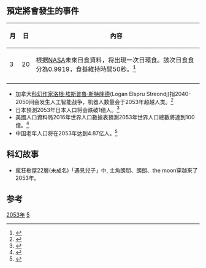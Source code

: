 {{noteTA
|G1=Astronomy
}}
{{年|2053}}

== 預定將會發生的事件 ==
{| class="wikitable"
|-
!月!!日!!內容
|-
| 3 || 20 || 根据[[NASA|NASA]]未來日食資料，将出現一次日環食。該次日食食分為0.9919，食甚維持時間50秒。<ref>{{cite web|url=https://eclipse.gsfc.nasa.gov/solar.html|title=NASA - Solar Eclipse Page|work=eclipse.gsfc.nasa.gov|accessdate=2017-04-03|archive-date=2021-01-21|archive-url=https://web.archive.org/web/20210121154427/https://eclipse.gsfc.nasa.gov/solar.html|dead-url=no}}</ref>
|-
|}
* 加拿大[[科幻作家|科幻作家]][[洛根·埃斯普魯·斯特隆德|洛根·埃斯普魯·斯特隆德]](Logan Elspru Streondj)指2040-2050间会发生人工智能战争，机器人数量会于2053年超越人类。<ref>{{cite web|url=http://www.awaker.cn/99644.html|title=机器人2053年大胜人类！ 数量暴增统领地球-未解之谜-觉醒字幕组|work=www.awaker.cn|access-date=2017-04-03|archive-url=https://web.archive.org/web/20170916010636/http://www.awaker.cn/99644.html|archive-date=2017-09-16|dead-url=yes}}</ref>
* 日本預測2053年日本人口将会跌破1億人。<ref>{{cite web|url=https://news.ftv.com.tw/|title=民視新聞 - 台灣的眼睛|work=民視新聞|accessdate=2017-09-15|archive-date=2017-06-15|archive-url=https://web.archive.org/web/20170615093700/https://news.ftv.com.tw/|dead-url=no}}</ref>
* 美國人口資料局2016年世界人口數據表預測2053年世界人口總數將達到100億。<ref>{{cite web|url=http://sina.com.hk/news/article/20160830/0/2/2/100%E5%84%84%E6%88%96%E6%98%AF2053%E5%B9%B4%E5%85%A8%E7%90%83%E7%B8%BD%E4%BA%BA%E6%95%B8-%E6%AD%90%E6%B4%B2%E6%88%96%E7%8F%BE%E4%BA%BA%E5%8F%A3%E8%8D%92-6239710.html|title=100億或是2053年全球總人數 歐洲或現人口荒|work=香港新浪|access-date=2017-04-03|archive-url=https://web.archive.org/web/20170915204504/http://sina.com.hk/news/article/20160830/0/2/2/100%E5%84%84%E6%88%96%E6%98%AF2053%E5%B9%B4%E5%85%A8%E7%90%83%E7%B8%BD%E4%BA%BA%E6%95%B8-%E6%AD%90%E6%B4%B2%E6%88%96%E7%8F%BE%E4%BA%BA%E5%8F%A3%E8%8D%92-6239710.html|archive-date=2017-09-15|dead-url=yes}}</ref>
* 中国老年人口将在2053年达到4.87亿人。<ref>{{cite web|url=https://books.google.com.hk/books?id=vAHWCwAAQBAJ&pg=PT23&lpg=PT23&dq=2053%E5%B9%B4&source=bl&ots=xc4InCMaei&sig=bZmP6Cy4zvDGGTALJLGk2FCQQ5w&hl=zh-TW&sa=X&ved=0ahUKEwiy_vrcz4jTAhWCNJQKHdtJDmU4HhDoAQhPMAk#v=onepage&q=2053%E5%B9%B4&f=false|title=中国城市养老服务体系研究|first=|last=曹煜玲|date=1900-01-01|publisher=中国财政经济出版社|via=Google Books|accessdate=2017-04-03|archive-date=2017-09-16|archive-url=https://web.archive.org/web/20170916010613/https://books.google.com.hk/books?id=vAHWCwAAQBAJ&pg=PT23&lpg=PT23&dq=2053%E5%B9%B4&source=bl&ots=xc4InCMaei&sig=bZmP6Cy4zvDGGTALJLGk2FCQQ5w&hl=zh-TW&sa=X&ved=0ahUKEwiy_vrcz4jTAhWCNJQKHdtJDmU4HhDoAQhPMAk#v=onepage&q=2053%E5%B9%B4&f=false|dead-url=no}}</ref>
==科幻故事==
*瘋狂樹屋22層(未成名)「遇見兒子」中, 主角朗朋、朗朗、the moon穿越來了2053年。

== 参考 ==
<references/>

[[Category:2053年|]]
[[Category:21世纪各年|5]]